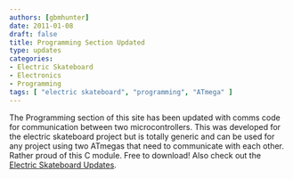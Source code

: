 ```yaml
---
authors: [gbmhunter]
date: 2011-01-08
draft: false
title: Programming Section Updated
type: updates
categories:
- Electric Skateboard
- Electronics
- Programming
tags: [ "electric skateboard", "programming", "ATmega" ]
---
```



The Programming section of this site has been updated with comms code for communication between two microcontrollers. This was developed for the electric skateboard project but is totally generic and can be used for any project using two ATmegas that need to communicate with each other. Rather proud of this C module. Free to download!  Also check out the [Electric Skateboard Updates](/electronics/projects/electric-skateboard/electric-skateboard-updates).

